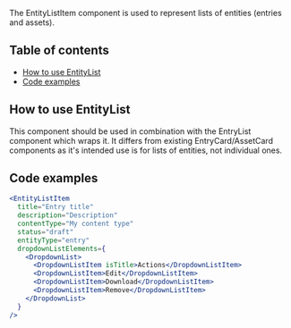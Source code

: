 The EntityListItem component is used to represent lists of entities (entries and assets).

## Table of contents

- [How to use EntityList](#how-to-use-entityList)
- [Code examples](#code-examples)

## How to use EntityList

This component should be used in combination with the EntryList component which wraps it. It differs from existing EntryCard/AssetCard components as it's intended use is for lists of entities, not individual ones.

## Code examples

```jsx
<EntityListItem
  title="Entry title"
  description="Description"
  contentType="My content type"
  status="draft"
  entityType="entry"
  dropdownListElements={
    <DropdownList>
      <DropdownListItem isTitle>Actions</DropdownListItem>
      <DropdownListItem>Edit</DropdownListItem>
      <DropdownListItem>Download</DropdownListItem>
      <DropdownListItem>Remove</DropdownListItem>
    </DropdownList>
  }
/>
```
